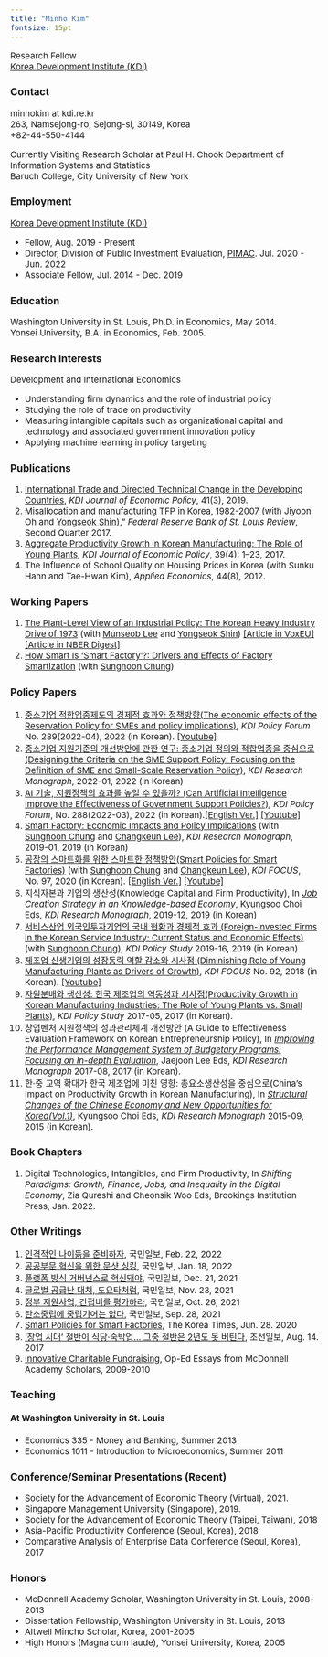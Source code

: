 ---
title: "Minho Kim"
fontsize: 15pt
---

<style type="text/css">

body, td {
   font-size: 15px;
}
pre {
  font-size: 15px
}
</style>


Research Fellow\
[Korea Development Institute (KDI)](https://www.kdi.re.kr)\

### Contact 

minhokim at kdi.re.kr\
263, Namsejong-ro, Sejong-si, 30149, Korea\
+82-44-550-4144\

Currently Visiting Research Scholar at Paul H. Chook Department of Information Systems and Statistics\
Baruch College, City University of New York\

### Employment

[Korea Development Institute (KDI)](https://www.kdi.re.kr)

- Fellow, Aug. 2019 - Present
- Director, Division of Public Investment Evaluation, [PIMAC](https://pimac.kdi.re.kr/main/main.jsp). Jul. 2020 - Jun. 2022 
- Associate Fellow, Jul. 2014 - Dec. 2019

### Education

Washington University in St. Louis, Ph.D. in Economics, May 2014.\
Yonsei University, B.A. in Economics, Feb. 2005.\

### Research Interests

Development and International Economics 

* Understanding firm dynamics and the role of industrial policy 
* Studying the role of trade on productivity
* Measuring intangible capitals such as organizational capital and technology and associated government innovation policy
* Applying machine learning in policy targeting 

### Publications

1. [International Trade and Directed Technical Change in the Developing Countries](https://doi.org/10.23895/kdijep.2019.41.3.77), *KDI Journal of Economic Policy*, 41(3), 2019. 
1. [Misallocation and manufacturing TFP in Korea, 1982-2007](https://files.stlouisfed.org/research/publications/review/2017-04-12//misallocation-and-manufacturing-tfp-in-korea-1982-2007.pdf) (with Jiyoon Oh and [Yongseok Shin](https://sites.wustl.edu/yshin/)),” *Federal Reserve Bank of St. Louis Review*, Second Quarter 2017. 
1. [Aggregate Productivity Growth in Korean Manufacturing: The Role of Young Plants](https://doi.org/10.23895/kdijep.2017.39.4.1), *KDI Journal of Economic Policy*, 39(4): 1–23, 2017. 
1. The Influence of School Quality on Housing Prices in Korea (with Sunku Hahn and Tae-Hwan Kim), *Applied Economics*, 44(8), 2012.

### Working Papers  
1. [The Plant-Level View of an Industrial Policy: The Korean Heavy Industry Drive of 1973](https://drive.google.com/file/d/1IPKVyvhZN_kg1UnugdSaRLURtatZX3kY/view) (with [Munseob Lee](https://sites.google.com/site/munseob) and [Yongseok Shin](https://sites.wustl.edu/yshin/)) [[Article in VoxEU]](https://cepr.org/voxeu/columns/plant-level-view-industrial-policy-korean-heavy-industry-drive-1973) [[Article in NBER Digest]](https://www.nber.org/digest/202111/south-koreas-industrial-policy-growth-inefficiency)
1. [How Smart Is ‘Smart Factory’?: Drivers and Effects of Factory Smartization](https://papers.ssrn.com/sol3/papers.cfm?abstract_id=3934026) (with [Sunghoon Chung](https://sites.google.com/view/schung))


### Policy Papers 
1. [중소기업 적합업종제도의 경제적 효과와 정책방향(The economic effects of the Reservation Policy for SMEs and policy implications)](https://www.kdi.re.kr/research/forumView?pub_no=17621), *KDI Policy Forum* No. 289(2022-04), 2022 (in Korean). [[Youtube]](https://youtu.be/qVxhJogB_uM)
1. [중소기업 지원기준의 개선방안에 관한 연구: 중소기업 정의와 적합업종을 중심으로 (Designing the Criteria on the SME Support Policy: Focusing on the Definition of SME and Small-Scale Reservation Policy)](https://papers.ssrn.com/sol3/papers.cfm?abstract_id=4182251), *KDI Research Monograph*, 2022-01, 2022 (in Korean)
1. [AI 기술, 지원정책의 효과를 높일 수 있을까? (Can Artificial Intelligence Improve the Effectiveness of Government Support Policies?)](https://papers.ssrn.com/sol3/papers.cfm?abstract_id=4181025), *KDI Policy Forum*, No. 288(2022-03), 2022 (in Korean).[[English Ver.]](https://papers.ssrn.com/sol3/papers.cfm?abstract_id=4181019) [[Youtube]](https://youtu.be/k-MRWo9slqM)
1. [Smart  Factory: Economic Impacts and Policy Implications](https://papers.ssrn.com/sol3/papers.cfm?abstract_id=3491557) (with [Sunghoon Chung](https://sites.google.com/view/schung) and [Changkeun Lee](https://sites.google.com/site/cklecon/)), *KDI Research Monograph*, 2019-01, 2019 (in Korean)  
1. [공장의 스마트화를 위한 스마트한 정책방안(Smart Policies for Smart Factories)](https://papers.ssrn.com/sol3/papers.cfm?abstract_id=3601470) (with [Sunghoon Chung](https://sites.google.com/view/schung) and [Changkeun Lee](https://sites.google.com/site/cklecon/)), *KDI FOCUS*, No. 97, 2020 (in Korean). [[English Ver.]](https://papers.ssrn.com/sol3/papers.cfm?abstract_id=3601473) [[Youtube]](https://youtu.be/rk-WLA2FQ5Q)
1. 지식자본과 기업의 생산성(Knowledge Capital and Firm Productivity), In [*Job Creation Strategy in an Knowledge-based Economy*](https://ssrn.com/abstract=4043239), Kyungsoo Choi Eds, *KDI Research Monograph*, 2019-12, 2019 (in Korean)  
1. [서비스산업 외국인투자기업의 국내 현황과 경제적 효과 (Foreign-invested Firms in the Korean Service Industry: Current Status and Economic Effects)](https://ssrn.com/abstract=3740446) (with [Sunghoon Chung](https://sites.google.com/view/schung)), *KDI Policy Study* 2019-16, 2019 (in Korean) 
1. [제조업 신생기업의 성장동력 역할 감소와 시사점 (Diminishing Role of Young Manufacturing Plants as Drivers of Growth)](https://papers.ssrn.com/sol3/papers.cfm?abstract_id=3239343), *KDI FOCUS* No. 92, 2018 (in Korean).  [[Youtube]](https://youtu.be/gnwH10kd7LM)
1. [자원분배와 생산성: 한국 제조업의 역동성과 시사점(Productivity Growth in Korean Manufacturing Industries: The Role of Young Plants vs. Small Plants)](https://papers.ssrn.com/sol3/papers.cfm?abstract_id=3230518), *KDI Policy Study* 2017-05, 2017 (in Korean).
1. 창업벤처 지원정책의 성과관리체계 개선방안 (A Guide to Effectiveness Evaluation Framework on Korean Entrepreneurship Policy), In [*Improving the Performance Management System of Budgetary Programs: Focusing on In-depth Evaluation*](https://papers.ssrn.com/sol3/papers.cfm?abstract_id=3337256), Jaejoon Lee Eds, *KDI Research Monograph* 2017-08, 2017 (in Korean). 
1. 한·중 교역 확대가 한국 제조업에 미친 영향: 총요소생산성을 중심으로(China’s  Impact on Productivity Growth in Korean Manufacturing), In [*Structural Changes of the Chinese Economy and New Opportunities for Korea(Vol.1)*](https://papers.ssrn.com/sol3/papers.cfm?abstract_id=2868820), Kyungsoo Choi Eds, *KDI Research Monograph* 2015-09, 2015 (in Korean). 

### Book Chapters 

1. Digital Technologies, Intangibles, and Firm Productivity, In *Shifting Paradigms: Growth, Finance, Jobs, and Inequality in the Digital Economy*, Zia Qureshi and Cheonsik Woo Eds, Brookings Institution Press, Jan. 2022. 

### Other Writings

1. [인격적인 나이듦을 준비하자](https://news.kmib.co.kr/article/view.asp?arcid=0924232577), 국민일보, Feb. 22, 2022
1. [공공부문 혁신을 위한 문샷 싱킹](https://news.kmib.co.kr/article/view.asp?arcid=0924227839), 국민일보, Jan. 18, 2022
1. [플랫폼 방식 거버넌스로 혁신돼야](https://news.kmib.co.kr/article/view.asp?arcid=0924223546), 국민일보, Dec. 21, 2021
1. [글로벌 공급난 대처, 도요타처럼](https://news.kmib.co.kr/article/view.asp?arcid=0924219249), 국민일보, Nov. 23, 2021
1. [정부 지원사업, 간접비를 평가하라](https://news.kmib.co.kr/article/view.asp?arcid=0924215100), 국민일보, Oct. 26, 2021
1. [탄소중립에 중립기어는 없다](http://news.kmib.co.kr/article/view.asp?arcid=0924210842&code=11171313&cp=nv), 국민일보, Sep. 28, 2021
1. [Smart Policies for Smart Factories](http://www.koreatimes.co.kr/www/biz/2021/02/488_291923.html), The Korea Times, Jun. 28. 2020
1. ['창업 시대' 절반이 식당·숙박업… 그중 절반은 2년도 못 버틴다](https://biz.chosun.com/site/data/html_dir/2017/08/13/2017081301853.html), 조선일보, Aug. 14. 2017
1. [Innovative Charitable Fundraising](https://global.wustl.edu/people/minho-kim/), Op-Ed Essays from McDonnell Academy Scholars, 2009-2010


### Teaching

#### At Washington University in St. Louis

* Economics 335 - Money and Banking, Summer 2013
* Economics 1011 - Introduction to Microeconomics, Summer 2011


<!-- ### Professional Activities -->

### Conference/Seminar Presentations (Recent) 

* Society for the Advancement of Economic Theory (Virtual), 2021.
* Singapore Management University (Singapore), 2019.
* Society for the Advancement of Economic Theory (Taipei, Taiwan), 2018 
* Asia-Pacific Productivity Conference (Seoul, Korea), 2018  
* Comparative Analysis of Enterprise Data Conference (Seoul, Korea), 2017

<!-- #### Committee 

* Committee member of Weapon Systems Requirement Verification Committee (국방부 전력소요검증위원회 위원) Jan. 2021 - Jun. 2022 
* Evaluation committee member of Korea Commision for Corporate Partnership (동반성장위원회 공공기관 동반성장 평가위원) 2019, 2020 -->

### Honors

* McDonnell Academy Scholar, Washington University in St. Louis, 2008-2013 
* Dissertation Fellowship, Washington University in St. Louis, 2013
* Altwell Mincho Scholar, Korea, 2001-2005
* High Honors (Magna cum laude), Yonsei University, Korea, 2005

<!--
### Miscellaneous

- [Google Scholar profile](https://scholar.google.com/citations?user=JDDf_qMAAAAJ&hl=en)
- [Links](links.html) -->

